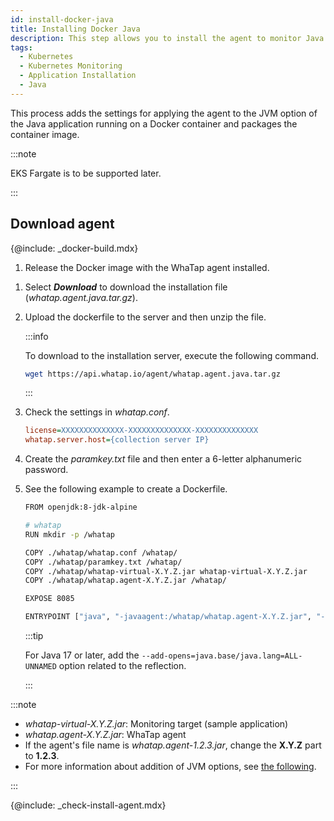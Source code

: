 ```yaml
---
id: install-docker-java
title: Installing Docker Java
description: This step allows you to install the agent to monitor Java applications in the container.
tags:
  - Kubernetes
  - Kubernetes Monitoring
  - Application Installation
  - Java
---
```



This process adds the settings for applying the agent to the JVM option of the Java application running on a Docker container and packages the container image.

:::note 

EKS Fargate is to be supported later. 

:::

## Download agent

<Tabs>
<TabItem value="dockerinstall" label="Docker Install" default>

{@include: _docker-build.mdx}  

1.  Release the Docker image with the WhaTap agent installed.

</TabItem>
<TabItem value="direct" label="Direct Installation">

1.  Select **_Download_** to download the installation file (_whatap.agent.java.tar.gz_).

2.  Upload the dockerfile to the server and then unzip the file.

    :::info

    To download to the installation server, execute the following command.

    ```bash
    wget https://api.whatap.io/agent/whatap.agent.java.tar.gz
    ```

    :::

3.  Check the settings in _whatap.conf_.

    ```ini
    license=XXXXXXXXXXXXXX-XXXXXXXXXXXXXX-XXXXXXXXXXXXXX
    whatap.server.host={collection server IP}
    ```

4.  Create the _paramkey.txt_ file and then enter a 6-letter alphanumeric password.

5.  See the following example to create a Dockerfile.

    ```bash title='Dockerfile'
    FROM openjdk:8-jdk-alpine

    # whatap
    RUN mkdir -p /whatap

    COPY ./whatap/whatap.conf /whatap/
    COPY ./whatap/paramkey.txt /whatap/
    COPY ./whatap/whatap-virtual-X.Y.Z.jar whatap-virtual-X.Y.Z.jar
    COPY ./whatap/whatap.agent-X.Y.Z.jar /whatap/

    EXPOSE 8085

    ENTRYPOINT ["java", "-javaagent:/whatap/whatap.agent-X.Y.Z.jar", "-Dwhatap.micro.enabled=true", "-cp", "whatap-virtual-X.Y.Z.jar", "-Dwhatap.port=8085", "-Duser.timezone=Asia/Seoul", "-Dfile.encoding=UTF-8", "com.virtual.App"]
    ```

    :::tip

    For Java 17 or later, add the `--add-opens=java.base/java.lang=ALL-UNNAMED` option related to the reflection.

    :::

:::note

-   _whatap-virtual-X.Y.Z.jar_: Monitoring target (sample application)
-   _whatap.agent-X.Y.Z.jar_: WhaTap agent
-   If the agent's file name is _whatap.agent-1.2.3.jar_, change the **X.Y.Z** part to **1.2.3**.
-   For more information about addition of JVM options, see [the following](https://docs.whatap.io/java/install-agent#addjvmopt).

:::

</TabItem>

</Tabs>

{@include: _check-install-agent.mdx} 
